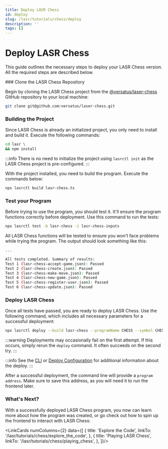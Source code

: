 ```yaml
---
title: Deploy LASR Chess
id: deploy
slug: /lasr/tutorials/chess/deploy
description: ''
tags: []
---
```



# Deploy LASR Chess

This guide outlines the necessary steps to deploy your LASR Chess version. All the required steps are described below.

<Steps>
### Clone the LASR Chess Repository

Begin by cloning the LASR Chess project from the [@versatus/laser-chess](https://github.com/versatus/laser-chess) GitHub repository to your local machine:

```sh copy
git clone git@github.com:versatus/laser-chess.git
```

### Building the Project

Since LASR Chess is already an initialized project, you only need to install and build it. Execute the following commands:

```sh copy
cd lasr \
&& npm install
```

:::info
There is no need to initialize the project using `lasrctl init` as the LASR Chess project is pre-configured.
:::

With the project installed, you need to build the program. Execute the commands below:

```sh copy
npx lasrctl build lasr-chess.ts
```

### Test your Program

Before trying to use the program, you should test it. It'll ensure the program functions correctly before deployment. Use this command to run the tests:

```sh copy
npx lasrctl test -b lasr-chess -i lasr-chess-inputs
```

All LASR Chess functions will be tested to ensure you won't face problems while trying the program. The output should look something like this:

```sh copy
...

All tests completed. Summary of results:
Test 1 (lasr-chess-accept-game.json): Passed
Test 2 (lasr-chess-create.json): Passed
Test 3 (lasr-chess-make-move.json): Passed
Test 4 (lasr-chess-new-game.json): Passed
Test 5 (lasr-chess-register-user.json): Passed
Test 6 (lasr-chess-update.json): Passed
```

### Deploy LASR Chess

Once all tests have passed, you are ready to deploy LASR Chess. Use the following command, which includes all necessary parameters for a successful deployment:

```sh copy
npx lasrctl deploy --build lasr-chess --programName CHESS --symbol CHESS --initializedSupply 5 --totalSupply 5
```

:::warning
Deployments may occasionally fail on the first attempt. If this occurs, simply rerun the `deploy` command. It often succeeds on the second try.
:::

:::info
See the [CLI](/lasr/lasr_guides/cli) or [Deploy Configuration](/lasr/lasr_guides/deploy_configuration) for additional information about the deploy.
:::

After a successful deployment, the command line will provide a `program address`. Make sure to save this address, as you will need it to run the frontend later.

</Steps>

### What's Next?

With a successfully deployed LASR Chess program, you now can learn more about how the program was created, or go check out how to spin up the frontend to interact with LASR Chess:

<LinkCards numColumns={2} data={[
  { 
    title: 'Explore the Code',
    linkTo: '/lasr/tutorials/chess/explore_the_code',
  },
  { 
    title: 'Playing LASR Chess',
    linkTo: '/lasr/tutorials/chess/playing_chess',
  },
]}/>
